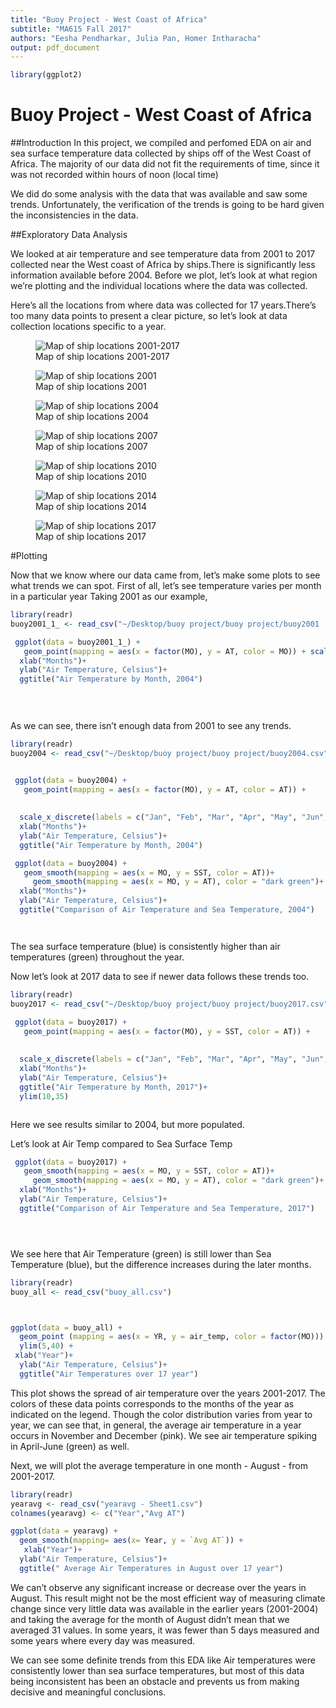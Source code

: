 ```yaml
---
title: "Buoy Project - West Coast of Africa"
subtitle: "MA615 Fall 2017"
authors: "Eesha Pendharkar, Julia Pan, Homer Intharacha"
output: pdf_document
---
```


```r

library(ggplot2)
```




# Buoy Project - West Coast of Africa


##Introduction
In this project, we compiled and perfomed EDA on air and sea surface temperature data collected by ships off of the West Coast of Africa. The majority of our data did not fit the requirements of time, since it was not recorded within  hours of noon (local time)

We did do some analysis with the data that was available and saw some trends. Unfortunately, the verification of the trends is going to be hard given the inconsistencies in the data. 


##Exploratory Data Analysis 

We looked at air temperature and see temperature data from 2001 to 2017 collected near the West coast of Africa by ships.There is significantly less information available before 2004.
Before we plot, let's look at what region we're plotting and the individual locations where the data was collected. 

Here's all the locations from where data was collected for 17 years.There's too many data points to present a clear picture, so let's look at data collection locations specific to a year.






![Map of ship locations 2001-2017](buoyall.png)











![Map of ship locations 2001](buoy2001.png)








![Map of ship locations 2004](buoy2004.png)






![Map of ship locations 2007](buoy2007.png)


















![Map of ship locations 2010](2010.png)




![Map of ship locations 2014](buoy2014.png)



![Map of ship locations 2017](buoy2017.png)









#Plotting

Now that we know where our data came from, let's make some plots to see what trends we can spot.
First of all, let's see temperature varies per month in a particular year
Taking 2001 as our example,


```r
library(readr)
buoy2001_1_ <- read_csv("~/Desktop/buoy project/buoy project/buoy2001 (1).csv")

 ggplot(data = buoy2001_1_) +
   geom_point(mapping = aes(x = factor(MO), y = AT, color = MO)) + scale_x_discrete(labels = c("Jan", "Feb", "Mar", "Apr", "May", "Jun", "Jul", "Aug", "Sep", "Oct", "Nov", "Dec"))+
  xlab("Months")+
  ylab("Air Temperature, Celsius")+
  ggtitle("Air Temperature by Month, 2004")

  
 


```
As we can see, there isn't enough data from 2001 to see any trends.



```r

library(readr)
buoy2004 <- read_csv("~/Desktop/buoy project/buoy project/buoy2004.csv")



```

```r
 ggplot(data = buoy2004) +
   geom_point(mapping = aes(x = factor(MO), y = AT, color = AT)) +
    
 
  scale_x_discrete(labels = c("Jan", "Feb", "Mar", "Apr", "May", "Jun", "Jul", "Aug", "Sep", "Oct", "Nov", "Dec"))+
  xlab("Months")+
  ylab("Air Temperature, Celsius")+
  ggtitle("Air Temperature by Month, 2004")


```




```r
  
 ggplot(data = buoy2004) +
   geom_smooth(mapping = aes(x = MO, y = SST, color = AT))+  
     geom_smooth(mapping = aes(x = MO, y = AT), color = "dark green")+
  xlab("Months")+
  ylab("Air Temperature, Celsius")+
  ggtitle("Comparison of Air Temperature and Sea Temperature, 2004")




```

The sea surface temperature (blue) is consistently higher than air temperatures (green) throughout the year.



Now let's look at 2017 data to see if newer data follows these trends too.

```r




library(readr)
buoy2017 <- read_csv("~/Desktop/buoy project/buoy project/buoy2017.csv")

```



```r

 ggplot(data = buoy2017) +
   geom_point(mapping = aes(x = factor(MO), y = SST, color = AT)) +
    
 
  scale_x_discrete(labels = c("Jan", "Feb", "Mar", "Apr", "May", "Jun", "Jul", "Aug", "Sep", "Oct", "Nov", "Dec"))+
  xlab("Months")+
  ylab("Air Temperature, Celsius")+
  ggtitle("Air Temperature by Month, 2017")+
  ylim(10,35)



```

Here we see results similar to 2004, but more populated. 


Let's look at Air Temp compared to Sea Surface Temp



```r
  
 ggplot(data = buoy2017) +
   geom_smooth(mapping = aes(x = MO, y = SST, color = AT))+  
     geom_smooth(mapping = aes(x = MO, y = AT), color = "dark green")+
  xlab("Months")+
  ylab("Air Temperature, Celsius")+
  ggtitle("Comparison of Air Temperature and Sea Temperature, 2017")





```
We see here that Air Temperature (green) is still lower than Sea Temperature (blue), but the difference increases during the later months. 


```r
library(readr)
buoy_all <- read_csv("buoy_all.csv")




```


```r

ggplot(data = buoy_all) +
  geom_point (mapping = aes(x = YR, y = air_temp, color = factor(MO))) + 
  ylim(5,40) +
 xlab("Year")+
  ylab("Air Temperature, Celsius")+
  ggtitle("Air Temperatures over 17 year")


```

This plot shows the spread of air temperature over the years 2001-2017. The colors of these data points corresponds to the months of the year as indicated on the legend. Though the color distribution varies from year to year, we can see that, in general, the average air temperature in a year occurs in November and December (pink). We see air temperature spiking in April-June (green) as well. 

Next, we will plot the average temperature in one month - August - from 2001-2017. 

```r

library(readr)
yearavg <- read_csv("yearavg - Sheet1.csv")
colnames(yearavg) <- c("Year","Avg AT")

```

```r

ggplot(data = yearavg) +
  geom_smooth(mapping= aes(x= Year, y = `Avg AT`)) +
   xlab("Year")+
  ylab("Air Temperature, Celsius")+
  ggtitle(" Average Air Temperatures in August over 17 year")


```
We can't observe any significant increase or decrease over the years in August. This result might not be the most efficient way of measuring climate change since very little data was available in the earlier years (2001-2004) and taking the average for the month of August didn't mean that we averaged 31 values. In some years, it was fewer than 5 days measured and some years where every day was measured.

We can see some definite trends from this EDA like Air temperatures were consistently lower than sea surface temperatures, but most of this data being inconsistent has been an obstacle and prevents us from making decisive and meaningful conclusions. 


